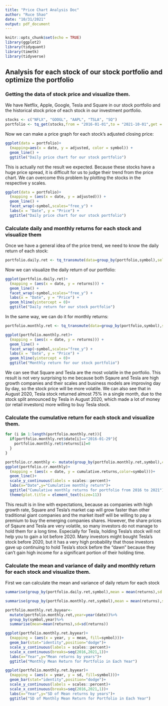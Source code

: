 ```yaml
---
title: "Price Chart Analysis Doc"
author: "Ruce Shao"
date: "10/31/2021"
output: pdf_document
---
```


```r
knitr::opts_chunk$set(echo = TRUE)
library(ggplot2)
library(tidyquant)
library(timetk)
library(tidyverse)
```

## Analysis for each stock of our stock portfolio and optimize the portfolio

### Getting the data of stock price and visualize them.

We have Netflix, Apple, Google, Tesla and Square in our stock portfolio and the historical stock price of each stock in our investment portfolio.
```r
stocks <- c("NFLX", "GOOGL", "AAPL", "TSLA", "SQ")
portfolio <- tq_get(stocks,from = "2016-01-01",to = "2021-10-01",get = "stock.prices")

```
Now we can make a price graph for each stock's adjusted closing price:
```r
 
ggplot(data = portfolio)+
  (mapping=aes(x = date, y = adjusted, color = symbol)) +
  geom_line() +
  ggtitle("Daily price chart for our stock portfolio")

```
This is actually not the result we expected. Because these stocks have a huge price spread, it is difficult for us to judge their trend from the price chart.
We can overcome this problem by plotting the stocks in the respective y scales.
```r
ggplot(data = portfolio)+
  (mapping = (aes(x = date, y = adjusted))) +
  geom_line() +
  facet_wrap(~symbol,scales="free_y") +  
  labs(x = "Date", y = "Price") +
  ggtitle("Daily price chart for our stock portfolio")

```


### Calculate daily and monthly returns for each stock and visualize them
Once we have a general idea of the price trend, we need to know the daily return of each stock:
```r
portfolio.daily.ret <- tq_transmute(data=group_by(portfolio,symbol),select = adjusted,mutate_fun = periodReturn,period = 'daily',col_rename = 'returns')
```
Now we can visualize the daily return of our portfolio:
```r
ggplot(portfolio.daily.ret)+
  (mapping = (aes(x = date, y = returns))) +
  geom_line() +
  facet_wrap(~symbol,scales="free_y") +  
  labs(x = "Date", y = "Price") +
  geom_hline(yintercept = 0)+
  ggtitle("Daily return for our stock portfolio")

```
In the same way, we can do it for monthly returns:
```r
portfolio.monthly.ret <- tq_transmute(data=group_by(portfolio,symbol),select = adjusted,mutate_fun = periodReturn,period = 'monthly',col_rename = 'returns')
```
```r
ggplot(portfolio.monthly.ret)+
  (mapping = (aes(x = date, y = returns))) +
  geom_line() +
  facet_wrap(~symbol,scales="free_y") +  
  labs(x = "Date", y = "Price") +
  geom_hline(yintercept = 0)+
  ggtitle("Monthly return for our stock portfolio")

```
We can see that Square and Tesla are the most volatile in the portfolio. This result is not very surprising to me because both Sqaure and Tesla are high growth companies and their scales and business models are improving day by day, so the stock price will be more volatile. We can also see that in August 2020, Tesla stock returned almost 75% in a single month, due to the stock split announced by Tesla in August 2020, which made a lot of money (or retail investors) more willing to buy Tesla stock.

### Calculate the cumulative return for each stock and visualize them.
```r
for (i in 1:length(portfolio.monthly.ret)){
  if(portfolio.monthly.ret$date[i]=="2016-01-29"){
    portfolio.monthly.ret$returns[i]=0
  }
}

portfolio.cr.monthly <- mutate(group_by(portfolio.monthly.ret,symbol),cumulative.returns = cumprod(1+returns)-1)
ggplot(portfolio.cr.monthly)+
  (mapping = (aes(x = date, y = cumulative.returns,color=symbol)))+
  geom_line()+
  scale_y_continuous(labels = scales::percent)+
  labs(x="Date",y="Cumulative monthly return")+
  ggtitle("Cumulative monthly returns for portfolio from 2016 to 2021")+
  theme(plot.title = element_text(size=11))
```
This result is in line with expectations, because as companies with high growth rate, Square and Tesla's market cap will grow faster than other traditional giant companies and the market itself will be willing to pay a premium to buy the emerging companies shares. However, the share prices of Sqaure and Tesla are very volatile, so many investors do not manage to hold them for a long time. Especially for Tesla, holding Tesla's stock will not help you to gain a lot before 2020. Many investors might bought Tesla's stock before 2020, but it has a very high probability that those investors gave up continuing to hold Tesla's stock before the "dawn" because they can't gain high income for a significant portion of their holding time.

### Calculate the mean and variance of daily and monthly return for each stock and visualize them.
First we can calculate the mean and variance of daily return for each stock
```r
summarise(group_by(portfolio.daily.ret,symbol),mean = mean(returns),sd = sd(returns))
```
```r
summarise(group_by(portfolio.monthly.ret,symbol),mean = mean(returns),sd = sd(returns))
```
```r
portfolio.monthly.ret.byyear<- 
  mutate(portfolio.monthly.ret,year=year(date))%>%
  group_by(symbol,year)%>%
  summarise(mean=mean(returns),sd=sd(returns))
```

```r
ggplot(portfolio.monthly.ret.byyear)+
  (mapping = (aes(x = year, y = mean, fill=symbol)))+
  geom_bar(stat="identity",position="dodge")+
  scale_y_continuous(labels = scales::percent)+
  scale_x_continuous(breaks=seq(2016,2021,1))+
  labs(x="Year",y="Mean returns by years")+
  ggtitle("Monthly Mean Return for Portfolio in Each Year")
```
```r
ggplot(portfolio.monthly.ret.byyear)+
  (mapping = (aes(x = year, y = sd, fill=symbol)))+
  geom_bar(stat="identity",position="dodge")+
  scale_y_continuous(labels = scales::percent)+
  scale_x_continuous(breaks=seq(2016,2021,1))+
  labs(x="Year",y="SD of Mean returns by years")+
  ggtitle("SD of Monthly Mean Return for Portfolio in Each Year")
```

